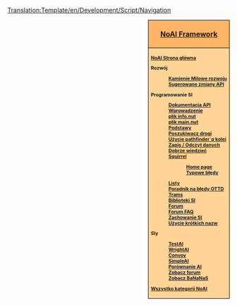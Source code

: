 <noinclude>[[Translation:Template/en/Development/Script/Navigation]]</noinclude><div style="float:right; padding-left:12px; background:#ffffff;">
<div style="border:1px solid #000000; background:#ffb466; padding:5px; -moz-border-radius-topleft:5px; -moz-border-radius-topright:5px; font-size: 12pt;">
<center><strong><font size="3">[[pl/Development/Script/Main Page|NoAI Framework]]</font></strong></center>
</div>
<div style="border:1px solid black; border-top-width: 0px; background:#ffd496; padding:5px; -moz-border-radius-bottomleft:5px; -moz-border-radius-bottomright:8px; font-size: 8pt; font-weight:bold">

[[pl/Development/Script/Main Page|NoAI Strona główna]]

Rozwój
:<!--[[AI:Development milestones|Kamienie Milowe rozwoju]]-->[[pl/Archive/Development/SI/Development milestones|Kamienie Milowe rozwoju]]
:<!--[[AI:APISuggestions | Sugerowane zmiany API]]-->[[pl/Development/Script/SI/APISuggestions|Sugerowane zmiany API]]

Programowanie SI
:[http://noai.openttd.org/docs/ Dokumentacja API]
:<!--[[AI:Introduction|Wprowadzenie]]-->[[pl/Development/Script/SI/Introduction|Wprowadzenie]]
:<!--[[AI:AIInfo|plik info.nut]]-->[[pl/Development/Script/SI/AIInfo|plik info.nut]]
:<!--[[AI:AIMain|plik main.nut]]-->[[pl/Development/Script/SI/AIMain|plik main.nut]]
:<!--[[AI:Basics|Podstawy]]-->[[pl/Development/Script/SI/Basics|Podstawy]]
:<!--[[AI:RoadPathfinder|Poszukiwacz drogi]]-->[[pl/Development/Script/SI/RoadPathfinder|Poszukiwacz drogi]]
:<!--[[AI:RailPathfinder|Użycie pathfinder`''a'' kolei]]-->[[pl/Development/Script/SI/RailPathfinder|Użycie pathfinder`''a'' kolei]]
:<!--[[AI:Save/Load|Zapis / Odczyt danych]]-->[[pl/Development/Script/SI/Save/Load|Zapis / Odczyt danych]]
:<!--[[AI:Need_To_Know|Dobrze wiedzieć]]-->[[pl/Development/Script/SI/Need To Know|Dobrze wiedzieć]]
:<!--[[AI:Squirrel|Squirrel]]-->[[pl/Development/Script/SI/Squirrel|Squirrel]]
::[http://squirrel-lang.org/ Home page]
::<!--[[AI:SQ pitfalls|Typowe błędy]]-->[[pl/Development/Script/SI/SQ pitfalls|Typowe błędy]]
:<!--[[AI:Lists|Listy]]-->[[pl/Development/Script/SI/Lists|Listy]]
:<!--[[AI:Last Error|Poradnik na błędy OTTD]]-->[[pl/Development/Script/SI/Last Error|Poradnik na błędy OTTD]]
:<!--[[AI:Trams|Trams]]-->[[pl/Development/Script/SI/Trams|Trams]]
:<!--[[AI:Library|Biblioteki SI]]-->[[pl/Development/Script/SI/Library|Biblioteki SI]]
:[http://www.tt-forums.net/viewforum.php?f=65 Forum]
:<!--[[NoAI_Forum_FAQ|Forum FAQ]]-->[[pl/Community/AI/FAQ NoAI|Forum FAQ]]
:<!--[[AI:Behaviour|Zachowanie SI]]-->[[pl/Development/Script/SI/Behavior|Zachowanie SI]]
:<!--[[AI:ShortNames_in_use|Użycie krótkich nazw]]-->[[pl/Development/Script/SI/ShortNames in use|Użycie krótkich nazw]]

SIy
:<!--[[AI:TestAI|TestAI]]-->[[pl/Development/Script/SI/TestAI|TestAI]]
:<!--[[AI:WrightAI|WrightAI]]-->[[pl/Development/Script/SI/WrightAI|WrightAI]]
:<!--[[AI:Convoy|Convoy]]-->[[pl/Community/AI/SI/Convoy|Convoy]]
:<!--[[AI:SimpleAI|SimpleAI]]-->[[pl/Community/AI/SI/SimpleAI|SimpleAI]]
:<!--[[Comparison of AIs]]-->[[pl/Community/AI/Porównanie AI|Porównanie AI]]
:[http://www.tt-forums.net/viewforum.php?f=65 Zobacz forum]
:<!--[http://bananas.openttd.org/ai/ Zobacz BaNaNaS]-->[http://bananas.openttd.org/package/ai Zobacz BaNaNaS]

<!--[[:Category:NoAI|All articles in NoAI category]]-->[[:Category:pl/Development/Script/NoAI|Wszystko kategorii NoAI]]
</div></div><includeonly>
<!--[[Category:NoAI|{{PAGENAME}}]]-->[[Category:pl/Development/Script/NoAI|{{PAGENAME}}]]
<!--[[Category:Development|{{PAGENAME}}]]-->
</includeonly>